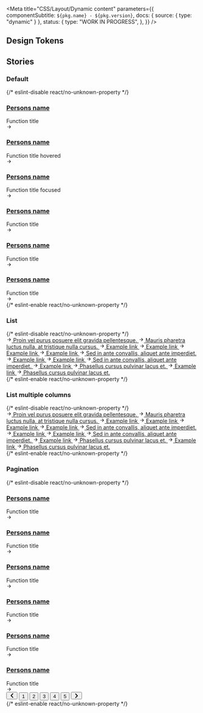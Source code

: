 

<Meta
  title="CSS/Layout/Dynamic content"
  parameters={{
    componentSubtitle: `${pkg.name} - ${pkg.version}`,
    docs: { source: { type: "dynamic" } },
    status: {
      type: "WORK IN PROGRESS",
    },
  }}
/>

<Description markdown={readme} />

## Design Tokens

<DesignTokenDocBlock categoryName="DynamicContent" viewType="table" />

## Stories

### Default

<Canvas>
  {/* eslint-disable react/no-unknown-property */}
  <Story name="Default">
    <section class="denhaag-dynamic-content denhaag-dynamic-content--grid">
      <div class="denhaag-dynamic-content__grid container">
        <article class="denhaag-dynamic-content__card">
          <img
            class="denhaag-dynamic-content__card-image denhaag-image__image"
            srcset="https://images.unsplash.com/photo-1562013042-abdaf4dc98b9?w=480 480w,
                https://images.unsplash.com/photo-1562013042-abdaf4dc98b9?w=768 768w,
                https://images.unsplash.com/photo-1562013042-abdaf4dc98b9?w=1290 1290w"
            src="https://images.unsplash.com/photo-1562013042-abdaf4dc98b9?w=1290"
            alt=""
            loading="lazy"
          />
          <div class="denhaag-dynamic-content__card-content">
            <div class="denhaag-dynamic-content__card-caption">
              <a href="#example-link" class="denhaag-dynamic-content__card-link">
                <h3 class="denhaag-dynamic-content__card-title">Persons name</h3>
              </a>
              Function title
            </div>
            <svg
              aria-hidden="true"
              class="denhaag-icon"
              focusable="false"
              height="1em"
              viewBox="0 0 24 24"
              width="1em"
              xmlns="http://www.w3.org/2000/svg"
            >
              <path
                d="M12.293 5.293a1 1 0 011.414 0l6 6a1 1 0 010 1.414l-6 6a1 1 0 01-1.414-1.414L16.586 13H5a1 1 0 110-2h11.586l-4.293-4.293a1 1 0 010-1.414z"
                fill="currentColor"
              ></path>
            </svg>
          </div>
        </article>
        <article class="denhaag-dynamic-content__card denhaag-dynamic-content__card--hover">
          <img
            class="denhaag-dynamic-content__card-image denhaag-image__image"
            srcset="https://images.unsplash.com/photo-1562013042-abdaf4dc98b9?w=480 480w,
                https://images.unsplash.com/photo-1562013042-abdaf4dc98b9?w=768 768w,
                https://images.unsplash.com/photo-1562013042-abdaf4dc98b9?w=1290 1290w"
            src="https://images.unsplash.com/photo-1562013042-abdaf4dc98b9?w=1290"
            alt=""
            loading="lazy"
          />
          <div class="denhaag-dynamic-content__card-content">
            <div class="denhaag-dynamic-content__card-caption">
              <a href="#example-link" class="denhaag-dynamic-content__card-link">
                <h3 class="denhaag-dynamic-content__card-title">Persons name</h3>
              </a>
              Function title hovered
            </div>
            <svg
              aria-hidden="true"
              class="denhaag-icon"
              focusable="false"
              height="1em"
              viewBox="0 0 24 24"
              width="1em"
              xmlns="http://www.w3.org/2000/svg"
            >
              <path
                d="M12.293 5.293a1 1 0 011.414 0l6 6a1 1 0 010 1.414l-6 6a1 1 0 01-1.414-1.414L16.586 13H5a1 1 0 110-2h11.586l-4.293-4.293a1 1 0 010-1.414z"
                fill="currentColor"
              ></path>
            </svg>
          </div>
        </article>
        <article class="denhaag-dynamic-content__card denhaag-dynamic-content__card--focus">
          <img
            class="denhaag-dynamic-content__card-image denhaag-image__image"
            srcset="https://images.unsplash.com/photo-1562013042-abdaf4dc98b9?w=480 480w,
                https://images.unsplash.com/photo-1562013042-abdaf4dc98b9?w=768 768w,
                https://images.unsplash.com/photo-1562013042-abdaf4dc98b9?w=1290 1290w"
            src="https://images.unsplash.com/photo-1562013042-abdaf4dc98b9?w=1290"
            alt=""
            loading="lazy"
          />
          <div class="denhaag-dynamic-content__card-content">
            <div class="denhaag-dynamic-content__card-caption">
              <a href="#example-link" class="denhaag-dynamic-content__card-link">
                <h3 class="denhaag-dynamic-content__card-title">Persons name</h3>
              </a>
              Function title focused
            </div>
            <svg
              aria-hidden="true"
              class="denhaag-icon"
              focusable="false"
              height="1em"
              viewBox="0 0 24 24"
              width="1em"
              xmlns="http://www.w3.org/2000/svg"
            >
              <path
                d="M12.293 5.293a1 1 0 011.414 0l6 6a1 1 0 010 1.414l-6 6a1 1 0 01-1.414-1.414L16.586 13H5a1 1 0 110-2h11.586l-4.293-4.293a1 1 0 010-1.414z"
                fill="currentColor"
              ></path>
            </svg>
          </div>
        </article>
        <article class="denhaag-dynamic-content__card">
          <img
            class="denhaag-dynamic-content__card-image denhaag-image__image"
            srcset="https://images.unsplash.com/photo-1562013042-abdaf4dc98b9?w=480 480w,
                https://images.unsplash.com/photo-1562013042-abdaf4dc98b9?w=768 768w,
                https://images.unsplash.com/photo-1562013042-abdaf4dc98b9?w=1290 1290w"
            src="https://images.unsplash.com/photo-1562013042-abdaf4dc98b9?w=1290"
            alt=""
            loading="lazy"
          />
          <div class="denhaag-dynamic-content__card-content">
            <div class="denhaag-dynamic-content__card-caption">
              <a href="#example-link" class="denhaag-dynamic-content__card-link">
                <h3 class="denhaag-dynamic-content__card-title">Persons name</h3>
              </a>
              Function title
            </div>
            <svg
              aria-hidden="true"
              class="denhaag-icon"
              focusable="false"
              height="1em"
              viewBox="0 0 24 24"
              width="1em"
              xmlns="http://www.w3.org/2000/svg"
            >
              <path
                d="M12.293 5.293a1 1 0 011.414 0l6 6a1 1 0 010 1.414l-6 6a1 1 0 01-1.414-1.414L16.586 13H5a1 1 0 110-2h11.586l-4.293-4.293a1 1 0 010-1.414z"
                fill="currentColor"
              ></path>
            </svg>
          </div>
        </article>
        <article class="denhaag-dynamic-content__card">
          <img
            class="denhaag-dynamic-content__card-image denhaag-image__image"
            srcset="https://images.unsplash.com/photo-1562013042-abdaf4dc98b9?w=480 480w,
                https://images.unsplash.com/photo-1562013042-abdaf4dc98b9?w=768 768w,
                https://images.unsplash.com/photo-1562013042-abdaf4dc98b9?w=1290 1290w"
            src="https://images.unsplash.com/photo-1562013042-abdaf4dc98b9?w=1290"
            alt=""
            loading="lazy"
          />
          <div class="denhaag-dynamic-content__card-content">
            <div class="denhaag-dynamic-content__card-caption">
              <a href="#example-link" class="denhaag-dynamic-content__card-link">
                <h3 class="denhaag-dynamic-content__card-title">Persons name</h3>
              </a>
              Function title
            </div>
            <svg
              aria-hidden="true"
              class="denhaag-icon"
              focusable="false"
              height="1em"
              viewBox="0 0 24 24"
              width="1em"
              xmlns="http://www.w3.org/2000/svg"
            >
              <path
                d="M12.293 5.293a1 1 0 011.414 0l6 6a1 1 0 010 1.414l-6 6a1 1 0 01-1.414-1.414L16.586 13H5a1 1 0 110-2h11.586l-4.293-4.293a1 1 0 010-1.414z"
                fill="currentColor"
              ></path>
            </svg>
          </div>
        </article>
        <article class="denhaag-dynamic-content__card">
          <img
            class="denhaag-dynamic-content__card-image denhaag-image__image"
            srcset="https://images.unsplash.com/photo-1562013042-abdaf4dc98b9?w=480 480w,
                https://images.unsplash.com/photo-1562013042-abdaf4dc98b9?w=768 768w,
                https://images.unsplash.com/photo-1562013042-abdaf4dc98b9?w=1290 1290w"
            src="https://images.unsplash.com/photo-1562013042-abdaf4dc98b9?w=1290"
            alt=""
            loading="lazy"
          />
          <div class="denhaag-dynamic-content__card-content">
            <div class="denhaag-dynamic-content__card-caption">
              <a href="#example-link" class="denhaag-dynamic-content__card-link">
                <h3 class="denhaag-dynamic-content__card-title">Persons name</h3>
              </a>
              Function title
            </div>
            <svg
              aria-hidden="true"
              class="denhaag-icon"
              focusable="false"
              height="1em"
              viewBox="0 0 24 24"
              width="1em"
              xmlns="http://www.w3.org/2000/svg"
            >
              <path
                d="M12.293 5.293a1 1 0 011.414 0l6 6a1 1 0 010 1.414l-6 6a1 1 0 01-1.414-1.414L16.586 13H5a1 1 0 110-2h11.586l-4.293-4.293a1 1 0 010-1.414z"
                fill="currentColor"
              ></path>
            </svg>
          </div>
        </article>
      </div>
    </section>
  </Story>
  {/* eslint-enable react/no-unknown-property */}
</Canvas>

### List

<Canvas>
  {/* eslint-disable react/no-unknown-property */}
  <Story name="List">
    <section class="denhaag-dynamic-content denhaag-dynamic-content--list">
      <div class="denhaag-dynamic-content__grid container">
        <a
          href="#example-link"
          class="denhaag-link denhaag-link--with-icon denhaag-link--with-icon-start"
          title="Proin vel purus posuere elit gravida pellentesque."
        >
          <span class="denhaag-link__icon">
            <svg
              aria-hidden="true"
              class="denhaag-icon"
              focusable="false"
              height="1em"
              viewBox="0 0 24 24"
              width="1em"
              xmlns="http://www.w3.org/2000/svg"
            >
              <path
                d="M12.293 5.293a1 1 0 011.414 0l6 6a1 1 0 010 1.414l-6 6a1 1 0 01-1.414-1.414L16.586 13H5a1 1 0 110-2h11.586l-4.293-4.293a1 1 0 010-1.414z"
                fill="currentColor"
              ></path>
            </svg>
          </span>
          <span class="denhaag-link__label">Proin vel purus posuere elit gravida pellentesque.</span>
        </a>
        <a
          href="#example-link"
          class="denhaag-link denhaag-link--with-icon denhaag-link--with-icon-start denhaag-link--hover"
          title="Mauris pharetra luctus nulla, at tristique nulla cursus."
        >
          <span class="denhaag-link__icon">
            <svg
              aria-hidden="true"
              class="denhaag-icon"
              focusable="false"
              height="1em"
              viewBox="0 0 24 24"
              width="1em"
              xmlns="http://www.w3.org/2000/svg"
            >
              <path
                d="M12.293 5.293a1 1 0 011.414 0l6 6a1 1 0 010 1.414l-6 6a1 1 0 01-1.414-1.414L16.586 13H5a1 1 0 110-2h11.586l-4.293-4.293a1 1 0 010-1.414z"
                fill="currentColor"
              ></path>
            </svg>
          </span>
          <span class="denhaag-link__label">Mauris pharetra luctus nulla, at tristique nulla cursus.</span>
        </a>
        <a
          href="#example-link"
          class="denhaag-link denhaag-link--with-icon denhaag-link--with-icon-start denhaag-link--focus"
          title="Example link"
        >
          <span class="denhaag-link__icon">
            <svg
              aria-hidden="true"
              class="denhaag-icon"
              focusable="false"
              height="1em"
              viewBox="0 0 24 24"
              width="1em"
              xmlns="http://www.w3.org/2000/svg"
            >
              <path
                d="M12.293 5.293a1 1 0 011.414 0l6 6a1 1 0 010 1.414l-6 6a1 1 0 01-1.414-1.414L16.586 13H5a1 1 0 110-2h11.586l-4.293-4.293a1 1 0 010-1.414z"
                fill="currentColor"
              ></path>
            </svg>
          </span>
          <span class="denhaag-link__label">Example link</span>
        </a>
        <a
          href="#example-link"
          class="denhaag-link denhaag-link--with-icon denhaag-link--with-icon-start"
          title="Example link"
        >
          <span class="denhaag-link__icon">
            <svg
              aria-hidden="true"
              class="denhaag-icon"
              focusable="false"
              height="1em"
              viewBox="0 0 24 24"
              width="1em"
              xmlns="http://www.w3.org/2000/svg"
            >
              <path
                d="M12.293 5.293a1 1 0 011.414 0l6 6a1 1 0 010 1.414l-6 6a1 1 0 01-1.414-1.414L16.586 13H5a1 1 0 110-2h11.586l-4.293-4.293a1 1 0 010-1.414z"
                fill="currentColor"
              ></path>
            </svg>
          </span>
          <span class="denhaag-link__label">Example link</span>
        </a>
        <a
          href="#example-link"
          class="denhaag-link denhaag-link--with-icon denhaag-link--with-icon-start"
          title="Example link"
        >
          <span class="denhaag-link__icon">
            <svg
              aria-hidden="true"
              class="denhaag-icon"
              focusable="false"
              height="1em"
              viewBox="0 0 24 24"
              width="1em"
              xmlns="http://www.w3.org/2000/svg"
            >
              <path
                d="M12.293 5.293a1 1 0 011.414 0l6 6a1 1 0 010 1.414l-6 6a1 1 0 01-1.414-1.414L16.586 13H5a1 1 0 110-2h11.586l-4.293-4.293a1 1 0 010-1.414z"
                fill="currentColor"
              ></path>
            </svg>
          </span>
          <span class="denhaag-link__label">Example link</span>
        </a>
        <a
          href="#example-link"
          class="denhaag-link denhaag-link--with-icon denhaag-link--with-icon-start"
          title="Example link"
        >
          <span class="denhaag-link__icon">
            <svg
              aria-hidden="true"
              class="denhaag-icon"
              focusable="false"
              height="1em"
              viewBox="0 0 24 24"
              width="1em"
              xmlns="http://www.w3.org/2000/svg"
            >
              <path
                d="M12.293 5.293a1 1 0 011.414 0l6 6a1 1 0 010 1.414l-6 6a1 1 0 01-1.414-1.414L16.586 13H5a1 1 0 110-2h11.586l-4.293-4.293a1 1 0 010-1.414z"
                fill="currentColor"
              ></path>
            </svg>
          </span>
          <span class="denhaag-link__label">Example link</span>
        </a>
        <a
          href="#example-link"
          class="denhaag-link denhaag-link--with-icon denhaag-link--with-icon-start"
          title="Sed in ante convallis, aliquet ante imperdiet."
        >
          <span class="denhaag-link__icon">
            <svg
              aria-hidden="true"
              class="denhaag-icon"
              focusable="false"
              height="1em"
              viewBox="0 0 24 24"
              width="1em"
              xmlns="http://www.w3.org/2000/svg"
            >
              <path
                d="M12.293 5.293a1 1 0 011.414 0l6 6a1 1 0 010 1.414l-6 6a1 1 0 01-1.414-1.414L16.586 13H5a1 1 0 110-2h11.586l-4.293-4.293a1 1 0 010-1.414z"
                fill="currentColor"
              ></path>
            </svg>
          </span>
          <span class="denhaag-link__label">Sed in ante convallis, aliquet ante imperdiet.</span>
        </a>
        <a
          href="#example-link"
          class="denhaag-link denhaag-link--with-icon denhaag-link--with-icon-start"
          title="Example link"
        >
          <span class="denhaag-link__icon">
            <svg
              aria-hidden="true"
              class="denhaag-icon"
              focusable="false"
              height="1em"
              viewBox="0 0 24 24"
              width="1em"
              xmlns="http://www.w3.org/2000/svg"
            >
              <path
                d="M12.293 5.293a1 1 0 011.414 0l6 6a1 1 0 010 1.414l-6 6a1 1 0 01-1.414-1.414L16.586 13H5a1 1 0 110-2h11.586l-4.293-4.293a1 1 0 010-1.414z"
                fill="currentColor"
              ></path>
            </svg>
          </span>
          <span class="denhaag-link__label">Example link</span>
        </a>
        <a
          href="#example-link"
          class="denhaag-link denhaag-link--with-icon denhaag-link--with-icon-start"
          title="Example link"
        >
          <span class="denhaag-link__icon">
            <svg
              aria-hidden="true"
              class="denhaag-icon"
              focusable="false"
              height="1em"
              viewBox="0 0 24 24"
              width="1em"
              xmlns="http://www.w3.org/2000/svg"
            >
              <path
                d="M12.293 5.293a1 1 0 011.414 0l6 6a1 1 0 010 1.414l-6 6a1 1 0 01-1.414-1.414L16.586 13H5a1 1 0 110-2h11.586l-4.293-4.293a1 1 0 010-1.414z"
                fill="currentColor"
              ></path>
            </svg>
          </span>
          <span class="denhaag-link__label">Example link</span>
        </a>
        <a
          href="#example-link"
          class="denhaag-link denhaag-link--with-icon denhaag-link--with-icon-start"
          title="Sed in ante convallis, aliquet ante imperdiet."
        >
          <span class="denhaag-link__icon">
            <svg
              aria-hidden="true"
              class="denhaag-icon"
              focusable="false"
              height="1em"
              viewBox="0 0 24 24"
              width="1em"
              xmlns="http://www.w3.org/2000/svg"
            >
              <path
                d="M12.293 5.293a1 1 0 011.414 0l6 6a1 1 0 010 1.414l-6 6a1 1 0 01-1.414-1.414L16.586 13H5a1 1 0 110-2h11.586l-4.293-4.293a1 1 0 010-1.414z"
                fill="currentColor"
              ></path>
            </svg>
          </span>
          <span class="denhaag-link__label">Sed in ante convallis, aliquet ante imperdiet.</span>
        </a>
        <a
          href="#example-link"
          class="denhaag-link denhaag-link--with-icon denhaag-link--with-icon-start"
          title="Example link"
        >
          <span class="denhaag-link__icon">
            <svg
              aria-hidden="true"
              class="denhaag-icon"
              focusable="false"
              height="1em"
              viewBox="0 0 24 24"
              width="1em"
              xmlns="http://www.w3.org/2000/svg"
            >
              <path
                d="M12.293 5.293a1 1 0 011.414 0l6 6a1 1 0 010 1.414l-6 6a1 1 0 01-1.414-1.414L16.586 13H5a1 1 0 110-2h11.586l-4.293-4.293a1 1 0 010-1.414z"
                fill="currentColor"
              ></path>
            </svg>
          </span>
          <span class="denhaag-link__label">Example link</span>
        </a>
        <a
          href="#example-link"
          class="denhaag-link denhaag-link--with-icon denhaag-link--with-icon-start"
          title="Phasellus cursus pulvinar lacus et."
        >
          <span class="denhaag-link__icon">
            <svg
              aria-hidden="true"
              class="denhaag-icon"
              focusable="false"
              height="1em"
              viewBox="0 0 24 24"
              width="1em"
              xmlns="http://www.w3.org/2000/svg"
            >
              <path
                d="M12.293 5.293a1 1 0 011.414 0l6 6a1 1 0 010 1.414l-6 6a1 1 0 01-1.414-1.414L16.586 13H5a1 1 0 110-2h11.586l-4.293-4.293a1 1 0 010-1.414z"
                fill="currentColor"
              ></path>
            </svg>
          </span>
          <span class="denhaag-link__label">Phasellus cursus pulvinar lacus et.</span>
        </a>
        <a
          href="#example-link"
          class="denhaag-link denhaag-link--with-icon denhaag-link--with-icon-start"
          title="Example link"
        >
          <span class="denhaag-link__icon">
            <svg
              aria-hidden="true"
              class="denhaag-icon"
              focusable="false"
              height="1em"
              viewBox="0 0 24 24"
              width="1em"
              xmlns="http://www.w3.org/2000/svg"
            >
              <path
                d="M12.293 5.293a1 1 0 011.414 0l6 6a1 1 0 010 1.414l-6 6a1 1 0 01-1.414-1.414L16.586 13H5a1 1 0 110-2h11.586l-4.293-4.293a1 1 0 010-1.414z"
                fill="currentColor"
              ></path>
            </svg>
          </span>
          <span class="denhaag-link__label">Example link</span>
        </a>
        <a
          href="#example-link"
          class="denhaag-link denhaag-link--with-icon denhaag-link--with-icon-start"
          title="Phasellus cursus pulvinar lacus et."
        >
          <span class="denhaag-link__icon">
            <svg
              aria-hidden="true"
              class="denhaag-icon"
              focusable="false"
              height="1em"
              viewBox="0 0 24 24"
              width="1em"
              xmlns="http://www.w3.org/2000/svg"
            >
              <path
                d="M12.293 5.293a1 1 0 011.414 0l6 6a1 1 0 010 1.414l-6 6a1 1 0 01-1.414-1.414L16.586 13H5a1 1 0 110-2h11.586l-4.293-4.293a1 1 0 010-1.414z"
                fill="currentColor"
              ></path>
            </svg>
          </span>
          <span class="denhaag-link__label">Phasellus cursus pulvinar lacus et.</span>
        </a>
      </div>
    </section>
  </Story>
  {/* eslint-enable react/no-unknown-property */}
</Canvas>

### List multiple columns

<Canvas>
  {/* eslint-disable react/no-unknown-property */}
  <Story name="List multiple columns">
    <section class="denhaag-dynamic-content denhaag-dynamic-content--list denhaag-dynamic-content--list-2">
      <div class="denhaag-dynamic-content__grid container">
        <a
          href="#example-link"
          class="denhaag-link denhaag-link--with-icon denhaag-link--with-icon-start"
          title="Proin vel purus posuere elit gravida pellentesque."
        >
          <span class="denhaag-link__icon">
            <svg
              aria-hidden="true"
              class="denhaag-icon"
              focusable="false"
              height="1em"
              viewBox="0 0 24 24"
              width="1em"
              xmlns="http://www.w3.org/2000/svg"
            >
              <path
                d="M12.293 5.293a1 1 0 011.414 0l6 6a1 1 0 010 1.414l-6 6a1 1 0 01-1.414-1.414L16.586 13H5a1 1 0 110-2h11.586l-4.293-4.293a1 1 0 010-1.414z"
                fill="currentColor"
              ></path>
            </svg>
          </span>
          <span class="denhaag-link__label">Proin vel purus posuere elit gravida pellentesque.</span>
        </a>
        <a
          href="#example-link"
          class="denhaag-link denhaag-link--with-icon denhaag-link--with-icon-start denhaag-link--hover"
          title="Mauris pharetra luctus nulla, at tristique nulla cursus."
        >
          <span class="denhaag-link__icon">
            <svg
              aria-hidden="true"
              class="denhaag-icon"
              focusable="false"
              height="1em"
              viewBox="0 0 24 24"
              width="1em"
              xmlns="http://www.w3.org/2000/svg"
            >
              <path
                d="M12.293 5.293a1 1 0 011.414 0l6 6a1 1 0 010 1.414l-6 6a1 1 0 01-1.414-1.414L16.586 13H5a1 1 0 110-2h11.586l-4.293-4.293a1 1 0 010-1.414z"
                fill="currentColor"
              ></path>
            </svg>
          </span>
          <span class="denhaag-link__label">Mauris pharetra luctus nulla, at tristique nulla cursus.</span>
        </a>
        <a
          href="#example-link"
          class="denhaag-link denhaag-link--with-icon denhaag-link--with-icon-start denhaag-link--focus"
          title="Example link"
        >
          <span class="denhaag-link__icon">
            <svg
              aria-hidden="true"
              class="denhaag-icon"
              focusable="false"
              height="1em"
              viewBox="0 0 24 24"
              width="1em"
              xmlns="http://www.w3.org/2000/svg"
            >
              <path
                d="M12.293 5.293a1 1 0 011.414 0l6 6a1 1 0 010 1.414l-6 6a1 1 0 01-1.414-1.414L16.586 13H5a1 1 0 110-2h11.586l-4.293-4.293a1 1 0 010-1.414z"
                fill="currentColor"
              ></path>
            </svg>
          </span>
          <span class="denhaag-link__label">Example link</span>
        </a>
        <a
          href="#example-link"
          class="denhaag-link denhaag-link--with-icon denhaag-link--with-icon-start"
          title="Example link"
        >
          <span class="denhaag-link__icon">
            <svg
              aria-hidden="true"
              class="denhaag-icon"
              focusable="false"
              height="1em"
              viewBox="0 0 24 24"
              width="1em"
              xmlns="http://www.w3.org/2000/svg"
            >
              <path
                d="M12.293 5.293a1 1 0 011.414 0l6 6a1 1 0 010 1.414l-6 6a1 1 0 01-1.414-1.414L16.586 13H5a1 1 0 110-2h11.586l-4.293-4.293a1 1 0 010-1.414z"
                fill="currentColor"
              ></path>
            </svg>
          </span>
          <span class="denhaag-link__label">Example link</span>
        </a>
        <a
          href="#example-link"
          class="denhaag-link denhaag-link--with-icon denhaag-link--with-icon-start"
          title="Example link"
        >
          <span class="denhaag-link__icon">
            <svg
              aria-hidden="true"
              class="denhaag-icon"
              focusable="false"
              height="1em"
              viewBox="0 0 24 24"
              width="1em"
              xmlns="http://www.w3.org/2000/svg"
            >
              <path
                d="M12.293 5.293a1 1 0 011.414 0l6 6a1 1 0 010 1.414l-6 6a1 1 0 01-1.414-1.414L16.586 13H5a1 1 0 110-2h11.586l-4.293-4.293a1 1 0 010-1.414z"
                fill="currentColor"
              ></path>
            </svg>
          </span>
          <span class="denhaag-link__label">Example link</span>
        </a>
        <a
          href="#example-link"
          class="denhaag-link denhaag-link--with-icon denhaag-link--with-icon-start"
          title="Example link"
        >
          <span class="denhaag-link__icon">
            <svg
              aria-hidden="true"
              class="denhaag-icon"
              focusable="false"
              height="1em"
              viewBox="0 0 24 24"
              width="1em"
              xmlns="http://www.w3.org/2000/svg"
            >
              <path
                d="M12.293 5.293a1 1 0 011.414 0l6 6a1 1 0 010 1.414l-6 6a1 1 0 01-1.414-1.414L16.586 13H5a1 1 0 110-2h11.586l-4.293-4.293a1 1 0 010-1.414z"
                fill="currentColor"
              ></path>
            </svg>
          </span>
          <span class="denhaag-link__label">Example link</span>
        </a>
        <a
          href="#example-link"
          class="denhaag-link denhaag-link--with-icon denhaag-link--with-icon-start"
          title="Sed in ante convallis, aliquet ante imperdiet."
        >
          <span class="denhaag-link__icon">
            <svg
              aria-hidden="true"
              class="denhaag-icon"
              focusable="false"
              height="1em"
              viewBox="0 0 24 24"
              width="1em"
              xmlns="http://www.w3.org/2000/svg"
            >
              <path
                d="M12.293 5.293a1 1 0 011.414 0l6 6a1 1 0 010 1.414l-6 6a1 1 0 01-1.414-1.414L16.586 13H5a1 1 0 110-2h11.586l-4.293-4.293a1 1 0 010-1.414z"
                fill="currentColor"
              ></path>
            </svg>
          </span>
          <span class="denhaag-link__label">Sed in ante convallis, aliquet ante imperdiet.</span>
        </a>
        <a
          href="#example-link"
          class="denhaag-link denhaag-link--with-icon denhaag-link--with-icon-start"
          title="Example link"
        >
          <span class="denhaag-link__icon">
            <svg
              aria-hidden="true"
              class="denhaag-icon"
              focusable="false"
              height="1em"
              viewBox="0 0 24 24"
              width="1em"
              xmlns="http://www.w3.org/2000/svg"
            >
              <path
                d="M12.293 5.293a1 1 0 011.414 0l6 6a1 1 0 010 1.414l-6 6a1 1 0 01-1.414-1.414L16.586 13H5a1 1 0 110-2h11.586l-4.293-4.293a1 1 0 010-1.414z"
                fill="currentColor"
              ></path>
            </svg>
          </span>
          <span class="denhaag-link__label">Example link</span>
        </a>
        <a
          href="#example-link"
          class="denhaag-link denhaag-link--with-icon denhaag-link--with-icon-start"
          title="Example link"
        >
          <span class="denhaag-link__icon">
            <svg
              aria-hidden="true"
              class="denhaag-icon"
              focusable="false"
              height="1em"
              viewBox="0 0 24 24"
              width="1em"
              xmlns="http://www.w3.org/2000/svg"
            >
              <path
                d="M12.293 5.293a1 1 0 011.414 0l6 6a1 1 0 010 1.414l-6 6a1 1 0 01-1.414-1.414L16.586 13H5a1 1 0 110-2h11.586l-4.293-4.293a1 1 0 010-1.414z"
                fill="currentColor"
              ></path>
            </svg>
          </span>
          <span class="denhaag-link__label">Example link</span>
        </a>
        <a
          href="#example-link"
          class="denhaag-link denhaag-link--with-icon denhaag-link--with-icon-start"
          title="Sed in ante convallis, aliquet ante imperdiet."
        >
          <span class="denhaag-link__icon">
            <svg
              aria-hidden="true"
              class="denhaag-icon"
              focusable="false"
              height="1em"
              viewBox="0 0 24 24"
              width="1em"
              xmlns="http://www.w3.org/2000/svg"
            >
              <path
                d="M12.293 5.293a1 1 0 011.414 0l6 6a1 1 0 010 1.414l-6 6a1 1 0 01-1.414-1.414L16.586 13H5a1 1 0 110-2h11.586l-4.293-4.293a1 1 0 010-1.414z"
                fill="currentColor"
              ></path>
            </svg>
          </span>
          <span class="denhaag-link__label">Sed in ante convallis, aliquet ante imperdiet.</span>
        </a>
        <a
          href="#example-link"
          class="denhaag-link denhaag-link--with-icon denhaag-link--with-icon-start"
          title="Example link"
        >
          <span class="denhaag-link__icon">
            <svg
              aria-hidden="true"
              class="denhaag-icon"
              focusable="false"
              height="1em"
              viewBox="0 0 24 24"
              width="1em"
              xmlns="http://www.w3.org/2000/svg"
            >
              <path
                d="M12.293 5.293a1 1 0 011.414 0l6 6a1 1 0 010 1.414l-6 6a1 1 0 01-1.414-1.414L16.586 13H5a1 1 0 110-2h11.586l-4.293-4.293a1 1 0 010-1.414z"
                fill="currentColor"
              ></path>
            </svg>
          </span>
          <span class="denhaag-link__label">Example link</span>
        </a>
        <a
          href="#example-link"
          class="denhaag-link denhaag-link--with-icon denhaag-link--with-icon-start"
          title="Phasellus cursus pulvinar lacus et."
        >
          <span class="denhaag-link__icon">
            <svg
              aria-hidden="true"
              class="denhaag-icon"
              focusable="false"
              height="1em"
              viewBox="0 0 24 24"
              width="1em"
              xmlns="http://www.w3.org/2000/svg"
            >
              <path
                d="M12.293 5.293a1 1 0 011.414 0l6 6a1 1 0 010 1.414l-6 6a1 1 0 01-1.414-1.414L16.586 13H5a1 1 0 110-2h11.586l-4.293-4.293a1 1 0 010-1.414z"
                fill="currentColor"
              ></path>
            </svg>
          </span>
          <span class="denhaag-link__label">Phasellus cursus pulvinar lacus et.</span>
        </a>
        <a
          href="#example-link"
          class="denhaag-link denhaag-link--with-icon denhaag-link--with-icon-start"
          title="Example link"
        >
          <span class="denhaag-link__icon">
            <svg
              aria-hidden="true"
              class="denhaag-icon"
              focusable="false"
              height="1em"
              viewBox="0 0 24 24"
              width="1em"
              xmlns="http://www.w3.org/2000/svg"
            >
              <path
                d="M12.293 5.293a1 1 0 011.414 0l6 6a1 1 0 010 1.414l-6 6a1 1 0 01-1.414-1.414L16.586 13H5a1 1 0 110-2h11.586l-4.293-4.293a1 1 0 010-1.414z"
                fill="currentColor"
              ></path>
            </svg>
          </span>
          <span class="denhaag-link__label">Example link</span>
        </a>
        <a
          href="#example-link"
          class="denhaag-link denhaag-link--with-icon denhaag-link--with-icon-start"
          title="Phasellus cursus pulvinar lacus et."
        >
          <span class="denhaag-link__icon">
            <svg
              aria-hidden="true"
              class="denhaag-icon"
              focusable="false"
              height="1em"
              viewBox="0 0 24 24"
              width="1em"
              xmlns="http://www.w3.org/2000/svg"
            >
              <path
                d="M12.293 5.293a1 1 0 011.414 0l6 6a1 1 0 010 1.414l-6 6a1 1 0 01-1.414-1.414L16.586 13H5a1 1 0 110-2h11.586l-4.293-4.293a1 1 0 010-1.414z"
                fill="currentColor"
              ></path>
            </svg>
          </span>
          <span class="denhaag-link__label">Phasellus cursus pulvinar lacus et.</span>
        </a>
      </div>
    </section>
  </Story>
  {/* eslint-enable react/no-unknown-property */}
</Canvas>

### Pagination

<Canvas>
  {/* eslint-disable react/no-unknown-property */}
  <Story name="Pagination">
    <section class="denhaag-dynamic-content denhaag-dynamic-content--grid denhaag-dynamic-content--has-pagination">
      <div class="denhaag-dynamic-content__grid container">
        <article class="denhaag-dynamic-content__card">
          <img
            class="denhaag-dynamic-content__card-image denhaag-image__image"
            srcset="https://images.unsplash.com/photo-1562013042-abdaf4dc98b9?w=480 480w,
                https://images.unsplash.com/photo-1562013042-abdaf4dc98b9?w=768 768w,
                https://images.unsplash.com/photo-1562013042-abdaf4dc98b9?w=1290 1290w"
            src="https://images.unsplash.com/photo-1562013042-abdaf4dc98b9?w=1290"
            alt=""
            loading="lazy"
          />
          <div class="denhaag-dynamic-content__card-content">
            <div class="denhaag-dynamic-content__card-caption">
              <a href="#example-link" class="denhaag-dynamic-content__card-link">
                <h3 class="denhaag-dynamic-content__card-title">Persons name</h3>
              </a>
              Function title
            </div>
            <svg
              aria-hidden="true"
              class="denhaag-icon"
              focusable="false"
              height="1em"
              viewBox="0 0 24 24"
              width="1em"
              xmlns="http://www.w3.org/2000/svg"
            >
              <path
                d="M12.293 5.293a1 1 0 011.414 0l6 6a1 1 0 010 1.414l-6 6a1 1 0 01-1.414-1.414L16.586 13H5a1 1 0 110-2h11.586l-4.293-4.293a1 1 0 010-1.414z"
                fill="currentColor"
              ></path>
            </svg>
          </div>
        </article>
        <article class="denhaag-dynamic-content__card">
          <img
            class="denhaag-dynamic-content__card-image denhaag-image__image"
            srcset="https://images.unsplash.com/photo-1562013042-abdaf4dc98b9?w=480 480w,
                https://images.unsplash.com/photo-1562013042-abdaf4dc98b9?w=768 768w,
                https://images.unsplash.com/photo-1562013042-abdaf4dc98b9?w=1290 1290w"
            src="https://images.unsplash.com/photo-1562013042-abdaf4dc98b9?w=1290"
            alt=""
            loading="lazy"
          />
          <div class="denhaag-dynamic-content__card-content">
            <div class="denhaag-dynamic-content__card-caption">
              <a href="#example-link" class="denhaag-dynamic-content__card-link">
                <h3 class="denhaag-dynamic-content__card-title">Persons name</h3>
              </a>
              Function title
            </div>
            <svg
              aria-hidden="true"
              class="denhaag-icon"
              focusable="false"
              height="1em"
              viewBox="0 0 24 24"
              width="1em"
              xmlns="http://www.w3.org/2000/svg"
            >
              <path
                d="M12.293 5.293a1 1 0 011.414 0l6 6a1 1 0 010 1.414l-6 6a1 1 0 01-1.414-1.414L16.586 13H5a1 1 0 110-2h11.586l-4.293-4.293a1 1 0 010-1.414z"
                fill="currentColor"
              ></path>
            </svg>
          </div>
        </article>
        <article class="denhaag-dynamic-content__card">
          <img
            class="denhaag-dynamic-content__card-image denhaag-image__image"
            srcset="https://images.unsplash.com/photo-1562013042-abdaf4dc98b9?w=480 480w,
                https://images.unsplash.com/photo-1562013042-abdaf4dc98b9?w=768 768w,
                https://images.unsplash.com/photo-1562013042-abdaf4dc98b9?w=1290 1290w"
            src="https://images.unsplash.com/photo-1562013042-abdaf4dc98b9?w=1290"
            alt=""
            loading="lazy"
          />
          <div class="denhaag-dynamic-content__card-content">
            <div class="denhaag-dynamic-content__card-caption">
              <a href="#example-link" class="denhaag-dynamic-content__card-link">
                <h3 class="denhaag-dynamic-content__card-title">Persons name</h3>
              </a>
              Function title
            </div>
            <svg
              aria-hidden="true"
              class="denhaag-icon"
              focusable="false"
              height="1em"
              viewBox="0 0 24 24"
              width="1em"
              xmlns="http://www.w3.org/2000/svg"
            >
              <path
                d="M12.293 5.293a1 1 0 011.414 0l6 6a1 1 0 010 1.414l-6 6a1 1 0 01-1.414-1.414L16.586 13H5a1 1 0 110-2h11.586l-4.293-4.293a1 1 0 010-1.414z"
                fill="currentColor"
              ></path>
            </svg>
          </div>
        </article>
        <article class="denhaag-dynamic-content__card">
          <img
            class="denhaag-dynamic-content__card-image denhaag-image__image"
            srcset="https://images.unsplash.com/photo-1562013042-abdaf4dc98b9?w=480 480w,
                https://images.unsplash.com/photo-1562013042-abdaf4dc98b9?w=768 768w,
                https://images.unsplash.com/photo-1562013042-abdaf4dc98b9?w=1290 1290w"
            src="https://images.unsplash.com/photo-1562013042-abdaf4dc98b9?w=1290"
            alt=""
            loading="lazy"
          />
          <div class="denhaag-dynamic-content__card-content">
            <div class="denhaag-dynamic-content__card-caption">
              <a href="#example-link" class="denhaag-dynamic-content__card-link">
                <h3 class="denhaag-dynamic-content__card-title">Persons name</h3>
              </a>
              Function title
            </div>
            <svg
              aria-hidden="true"
              class="denhaag-icon"
              focusable="false"
              height="1em"
              viewBox="0 0 24 24"
              width="1em"
              xmlns="http://www.w3.org/2000/svg"
            >
              <path
                d="M12.293 5.293a1 1 0 011.414 0l6 6a1 1 0 010 1.414l-6 6a1 1 0 01-1.414-1.414L16.586 13H5a1 1 0 110-2h11.586l-4.293-4.293a1 1 0 010-1.414z"
                fill="currentColor"
              ></path>
            </svg>
          </div>
        </article>
        <article class="denhaag-dynamic-content__card">
          <img
            class="denhaag-dynamic-content__card-image denhaag-image__image"
            srcset="https://images.unsplash.com/photo-1562013042-abdaf4dc98b9?w=480 480w,
                https://images.unsplash.com/photo-1562013042-abdaf4dc98b9?w=768 768w,
                https://images.unsplash.com/photo-1562013042-abdaf4dc98b9?w=1290 1290w"
            src="https://images.unsplash.com/photo-1562013042-abdaf4dc98b9?w=1290"
            alt=""
            loading="lazy"
          />
          <div class="denhaag-dynamic-content__card-content">
            <div class="denhaag-dynamic-content__card-caption">
              <a href="#example-link" class="denhaag-dynamic-content__card-link">
                <h3 class="denhaag-dynamic-content__card-title">Persons name</h3>
              </a>
              Function title
            </div>
            <svg
              aria-hidden="true"
              class="denhaag-icon"
              focusable="false"
              height="1em"
              viewBox="0 0 24 24"
              width="1em"
              xmlns="http://www.w3.org/2000/svg"
            >
              <path
                d="M12.293 5.293a1 1 0 011.414 0l6 6a1 1 0 010 1.414l-6 6a1 1 0 01-1.414-1.414L16.586 13H5a1 1 0 110-2h11.586l-4.293-4.293a1 1 0 010-1.414z"
                fill="currentColor"
              ></path>
            </svg>
          </div>
        </article>
        <article class="denhaag-dynamic-content__card">
          <img
            class="denhaag-dynamic-content__card-image denhaag-image__image"
            srcset="https://images.unsplash.com/photo-1562013042-abdaf4dc98b9?w=480 480w,
                https://images.unsplash.com/photo-1562013042-abdaf4dc98b9?w=768 768w,
                https://images.unsplash.com/photo-1562013042-abdaf4dc98b9?w=1290 1290w"
            src="https://images.unsplash.com/photo-1562013042-abdaf4dc98b9?w=1290"
            alt=""
            loading="lazy"
          />
          <div class="denhaag-dynamic-content__card-content">
            <div class="denhaag-dynamic-content__card-caption">
              <a href="#example-link" class="denhaag-dynamic-content__card-link">
                <h3 class="denhaag-dynamic-content__card-title">Persons name</h3>
              </a>
              Function title
            </div>
            <svg
              aria-hidden="true"
              class="denhaag-icon"
              focusable="false"
              height="1em"
              viewBox="0 0 24 24"
              width="1em"
              xmlns="http://www.w3.org/2000/svg"
            >
              <path
                d="M12.293 5.293a1 1 0 011.414 0l6 6a1 1 0 010 1.414l-6 6a1 1 0 01-1.414-1.414L16.586 13H5a1 1 0 110-2h11.586l-4.293-4.293a1 1 0 010-1.414z"
                fill="currentColor"
              ></path>
            </svg>
          </div>
        </article>
      </div>
      <nav class="denhaag-dynamic-content__pagination denhaag-pagination denhaag-pagination--center">
        <button
          aria-label="Vorige pagina"
          class="denhaag-pagination__link denhaag-pagination__link--arrow denhaag-pagination__link--disabled"
          rel="prev"
        >
          <svg
            aria-hidden="true"
            class="denhaag-icon"
            fill="none"
            height="1em"
            viewBox="0 0 7 12"
            width="1em"
            xmlns="http://www.w3.org/2000/svg"
          >
            <path
              d="M4.9921 10.8143C5.36382 11.1914 5.97222 11.1914 6.34393 10.8143C6.7079 10.4451 6.70822 9.8521 6.34466 9.48248L3.36315 6.45123C2.98039 6.06209 2.98039 5.43791 3.36315 5.04877L6.34466 2.01752C6.70822 1.6479 6.7079 1.05492 6.34394 0.685696C5.97222 0.308599 5.36382 0.308599 4.9921 0.685695L0.692003 5.04799C0.308224 5.43732 0.308224 6.06268 0.692003 6.45201L4.9921 10.8143Z"
              fill="currentColor"
            ></path>
          </svg>
        </button>
        <span class="denhaag-pagination__links" role="group">
          <button class="denhaag-pagination__link" aria-label="Page: 1" data-page="1">
            1
          </button>
          <button
            class="denhaag-pagination__link denhaag-pagination__link--current"
            aria-current="page"
            data-page="2"
            aria-label="Page: 2"
          >
            2
          </button>
          <button class="denhaag-pagination__link" data-page="3" aria-label="Page: 3" rel="next">
            3
          </button>
          <button class="denhaag-pagination__link" data-page="4" aria-label="Page: 4">
            4
          </button>
          <button class="denhaag-pagination__link" data-page="5" aria-label="Page: 5">
            5
          </button>
        </span>
        <button
          aria-label="Volgende pagina"
          class="denhaag-pagination__link denhaag-pagination__link--arrow"
          rel="next"
        >
          <svg
            aria-hidden="true"
            class="denhaag-icon"
            fill="none"
            height="1em"
            viewBox="0 0 7 12"
            width="1em"
            xmlns="http://www.w3.org/2000/svg"
          >
            <path
              d="M2.0079 1.1857C1.63618 0.8086 1.02778 0.8086 0.656065 1.18569V1.18569C0.292103 1.55492 0.291779 2.1479 0.655339 2.51752L3.63685 5.54877C4.01961 5.93791 4.01961 6.56209 3.63686 6.95123L0.655339 9.98248C0.291779 10.3521 0.292102 10.9451 0.656065 11.3143V11.3143C1.02778 11.6914 1.63618 11.6914 2.0079 11.3143L6.308 6.95201C6.69178 6.56268 6.69178 5.93732 6.308 5.54799L2.0079 1.1857Z"
              fill="currentColor"
            ></path>
          </svg>
        </button>
      </nav>
    </section>
  </Story>
  {/* eslint-enable react/no-unknown-property */}
</Canvas>
